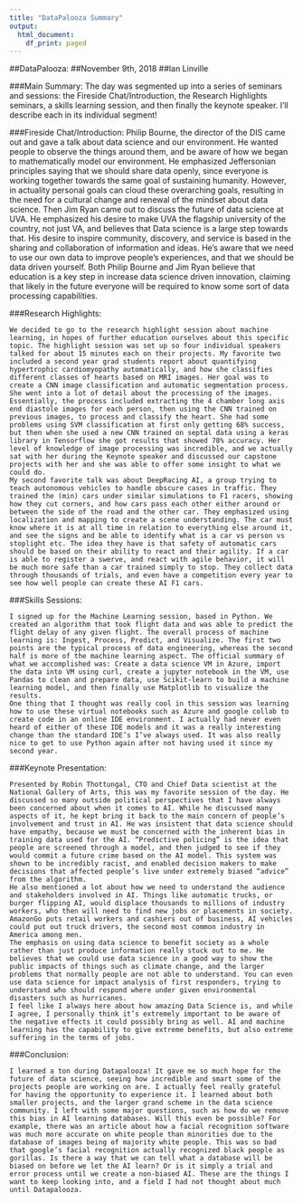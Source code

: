 ```yaml
---
title: "DataPalooza Summary"
output:
  html_document:
    df_print: paged
---
```


##DataPalooza:
##November 9th, 2018
##Ian Linville

###Main Summary:
	The day was segmented up into a series of seminars and sessions: the Fireside Chat/Introduction, the Research Highlights seminars, a skills learning session, and then finally the keynote speaker. I’ll describe each in its individual segment!

###Fireside Chat/Introduction:
	Philip Bourne, the director of the DIS came out and gave a talk about data science and our environment. He wanted people to observe the things around them, and be aware of how we began to mathematically model our environment. He emphasized Jeffersonian principles saying that we should share data openly, since everyone is working together towards the same goal of sustaining humanity. However, in actuality personal goals can cloud these overarching goals, resulting in the need for a cultural change and renewal of the mindset about data science. 
	Then Jim Ryan came out to discuss the future of data science at UVA. He emphasized his desire to make UVA the flagship university of the country, not just VA, and believes that Data science is a large step towards that. His desire to inspire community, discovery, and service is based in the sharing and collaboration of information and ideas. He’s aware that we need to use our own data to improve people’s experiences, and that we should be data driven yourself. Both Philip Bourne and Jim Ryan believe that education is a key step in increase data science driven innovation, claiming that likely in the future everyone will be required to know some sort of data processing capabilities. 

###Research Highlights:

	We decided to go to the research highlight session about machine learning, in hopes of further education ourselves about this specific topic. The highlight session was set up so four individual speakers talked for about 15 minutes each on their projects. My favorite two included a second year grad students report about quantifying hypertrophic cardiomyopathy automatically, and how she classifies different classes of hearts based on MRI images. Her goal was to create a CNN image classification and automatic segmentation process. She went into a lot of detail about the processing of the images. Essentially, the process included extracting the 4 chamber long axis end diastole images for each person, then using the CNN trained on previous images, to process and classify the heart. She had some problems using SVM classification at first only getting 68% success, but then when she used a new CNN trained on septal data using a keras library in Tensorflow she got results that showed 78% accuracy. Her level of knowledge of image processing was incredible, and we actually sat with her during the Keynote speaker and discussed our capstone projects with her and she was able to offer some insight to what we could do. 
	My second favorite talk was about DeepRacing AI, a group trying to teach autonomous vehicles to handle obscure cases in traffic. They trained the (min) cars under similar simulations to F1 racers, showing how they cut corners, and how cars pass each other either around or between the side of the road and the other car. They emphasized using localization and mapping to create a scene understanding. The car must know where it is at all time in relation to everything else around it, and see the signs and be able to identify what is a car vs person vs stoplight etc. The idea they have is that safety of automatic cars should be based on their ability to react and their agility. If a car is able to register a swerve, and react with agile behavior, it will be much more safe than a car trained simply to stop. They collect data through thousands of trials, and even have a competition every year to see how well people can create these AI F1 cars.

###Skills Sessions:

	I signed up for the Machine Learning session, based in Python. We created an algorithm that took flight data and was able to predict the flight delay of any given flight. The overall process of machine learning is: Ingest, Process, Predict, and Visualize. The first two points are the typical process of data engineering, whereas the second half is more of the machine learning aspect. The official summary of what we accomplished was: Create a data science VM in Azure, import the data into VM using curl, create a jupyter notebook in the VM, use Pandas to clean and prepare data, use Scikit-learn to build a machine learning model, and then finally use Matplotlib to visualize the results. 
	One thing that I thought was really cool in this session was learning how to use these virtual notebooks such as Azure and google collab to create code in an online IDE environment. I actually had never even heard of either of these IDE models and it was a really interesting change than the standard IDE’s I’ve always used. It was also really nice to get to use Python again after not having used it since my second year. 

###Keynote Presentation:

	Presented by Robin Thottungal, CTO and Chief Data scientist at the National Gallery of Arts, this was my favorite session of the day. He discussed so many outside political perspectives that I have always been concerned about when it comes to AI. While he discussed many aspects of it, he kept bring it back to the main concern of people’s involvement and trust in AI. He was insistent that data science should have empathy, because we must be concerned with the inherent bias in training data used for the AI. “Predictive policing” is the idea that people are screened through a model, and then judged to see if they would commit a future crime based on the AI model. This system was shown to be incredibly racist, and enabled decision makers to make decisions that affected people’s live under extremely biased “advice” from the algorithm. 
	He also mentioned a lot about how we need to understand the audience and stakeholders involved in AI. Things like automatic trucks, or burger flipping AI, would displace thousands to millions of industry workers, who then will need to find new jobs or placements in society. AmazonGo puts retail workers and cashiers out of business, AI vehicles could put out truck drivers, the second most common industry in America among men. 
	The emphasis on using data science to benefit society as a whole rather than just produce information really stuck out to me. He believes that we could use data science in a good way to show the public impacts of things such as climate change, and the larger problems that normally people are not able to understand. You can even use data science for impact analysis of first responders, trying to understand who should respond where under given environmental disasters such as hurricanes. 
	I feel like I always here about how amazing Data Science is, and while I agree, I personally think it’s extremely important to be aware of the negative effects it could possibly bring as well. AI and machine learning has the capability to give extreme benefits, but also extreme suffering in the terms of jobs. 

###Conclusion:

	I learned a ton during Datapalooza! It gave me so much hope for the future of data science, seeing how incredible and smart some of the projects people are working on are. I actually feel really grateful for having the opportunity to experience it. I learned about both smaller projects, and the larger grand scheme in the data science community. I left with some major questions, such as how do we remove this bias in AI learning databases. Will this even be possible? For example, there was an article about how a facial recognition software was much more accurate on white people than minorities due to the database of images being of majority white people. This was so bad that google’s facial recognition actually recognized black people as gorillas. Is there a way that we can tell what a database will be biased on before we let the AI learn? Or is it simply a trial and error process until we create a non-biased AI. These are the things I want to keep looking into, and a field I had not thought about much until Datapalooza. 


